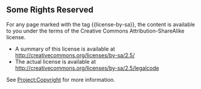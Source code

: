 ==Some Rights Reserved==

For any page marked with the tag <nowiki>{{license-by-sa}}</nowiki>, the content is available to you under the terms of the Creative Commons Attribution-ShareAlike license.

* A summary of this license is available at http://creativecommons.org/licenses/by-sa/2.5/
* The actual license is available at http://creativecommons.org/licenses/by-sa/2.5/legalcode

See [[Project:Copyright]] for more information.